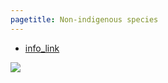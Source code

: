 ```yaml
---
pagetitle: Non-indigenous species
---
```


- [info_link](https://sanctuaries.noaa.gov/science/sentinel-site-program/olympic-coast/invasive-species.html)


![](figures/S.LR.14.3 - Map of where Atlantic salmon caught.jpg)
